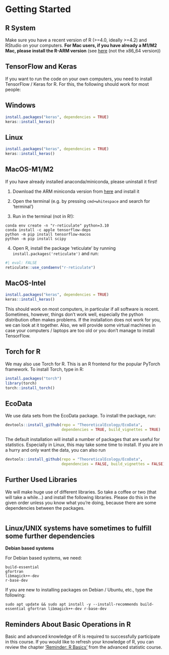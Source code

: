 # Getting Started {#sec-gettingstarted}

## R System

Make sure you have a recent version of R (\>=4.0, ideally \>=4.2) and RStudio on your computers. **For Mac users, if you have already a M1/M2 Mac, please install the R-ARM version** (see [here](https://cran.r-project.org/bin/macosx/) (not the x86_64 version))

## TensorFlow and Keras

If you want to run the code on your own computers, you need to install TensorFlow / Keras for R. For this, the following should work for most people:

::: panel-tabset
## Windows

```r
install.packages("keras", dependencies = TRUE)
keras::install_keras()
```

## Linux

```r
install.packages("keras", dependencies = TRUE)
keras::install_keras()
```

## MacOS-M1/M2

If you have already installed anaconda/miniconda, please uninstall it first!

1.  Download the ARM miniconda version from [here](https://repo.anaconda.com/miniconda/Miniconda3-latest-MacOSX-arm64.pkg) and install it

2.  Open the terminal (e.g. by pressing `cmd+whitespace` and search for 'terminal')

3.  Run in the terminal (not in R!):

```         
conda env create -n "r-reticulate" python=3.10 
conda install -c apple tensorflow-deps 
python -m pip install tensorflow-macos 
python -m pip install scipy
```

4.  Open R, install the package 'reticulate' by running `install.packages('reticulate')` and run:

```r
#| eval: FALSE
reticulate::use_condaenv("r-reticulate")
```


## MacOS-Intel

```r
install.packages("keras", dependencies = TRUE)
keras::install_keras()
```


:::

This should work on most computers, in particular if all software is recent. Sometimes, however, things don't work well, especially the python distribution often makes problems. If the installation does not work for you, we can look at it together. Also, we will provide some virtual machines in case your computers / laptops are too old or you don't manage to install TensorFlow.

## Torch for R

We may also use Torch for R. This is an R frontend for the popular PyTorch framework. To install Torch, type in R:

```r
install.packages("torch")
library(torch)
torch::install_torch()
```

## EcoData

We use data sets from the EcoData package. To install the package, run:

```r
devtools::install_github(repo = "TheoreticalEcology/EcoData", 
                         dependencies = TRUE, build_vignettes = TRUE)
```

The default installation will install a number of packages that are useful for statistics. Especially in Linux, this may take some time to install. If you are in a hurry and only want the data, you can also run

```r
devtools::install_github(repo = "TheoreticalEcology/EcoData", 
                         dependencies = FALSE, build_vignettes = FALSE)
```

## Further Used Libraries

We will make huge use of different libraries. So take a coffee or two (that will take a while...) and install the following libraries. Please do this in the given order unless you know what you're doing, because there are some dependencies between the packages.

```r
```

## Linux/UNIX systems have sometimes to fulfill some further dependencies

**Debian based systems**

For Debian based systems, we need:

```         
build-essential
gfortran
libmagick++-dev
r-base-dev
```

If you are new to installing packages on Debian / Ubuntu, etc., type the following:

```         
sudo apt update && sudo apt install -y --install-recommends build-essential gfortran libmagick++-dev r-base-dev
```

## Reminders About Basic Operations in R

Basic and advanced knowledge of R is required to successfully participate in this course. If you would like to refresh your knowledge of R, you can review the chapter ['Reminder: R Basics'](https://theoreticalecology.github.io/AdvancedBiostatistics/reminder.html) from the advanced statistic course.


